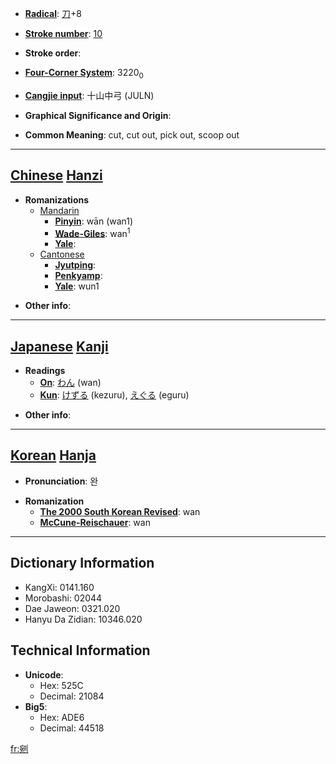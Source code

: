 * '''[[Wiktionary:Chinese radical index| Radical]]''': [[Wiktionary:Chinese radical index 刀|刀]]+8

* '''[[Wiktionary:Chinese total strokes index|Stroke number]]''': [[Wiktionary:Chinese total strokes index 10|10]]

* '''Stroke order''': 

* '''[[Wiktionary:Chinese four corner index|Four-Corner System]]''': 3220<sub>0</sub>

* '''[[Wiktionary:Chinese Cangjie index|Cangjie input]]''': 十山中弓 (JULN)

* '''Graphical Significance and Origin''': 

* '''Common Meaning''': cut, cut out, pick out, scoop out

----

== [[Chinese]] [[Hanzi]] ==

* '''Romanizations'''
** [[Mandarin]]
*** '''[[Pinyin]]''': wān (wan1)
*** '''[[Wade-Giles]]''': wan<sup>1</sup>
*** '''[[Yale]]''': 
**[[Cantonese]]
***'''[[Jyutping]]''':
***'''[[Penkyamp]]''': 
***'''[[Yale]]''': wun1

* '''Other info''': 

----

== [[Japanese]] [[Kanji]] ==

* '''Readings'''
** '''[[On]]''': [[わん]] (wan)
** '''[[Kun]]''': [[けずる]] (kezuru), [[えぐる]] (eguru)

* '''Other info''':  

----

== [[Korean]] [[Hanja]] ==

* '''Pronunciation''': 완

* '''Romanization'''
** '''[[The 2000 South Korean Revised Romanization|The 2000 South Korean Revised]]''': wan
** '''[[McCune-Reischauer]]''': wan

----

== Dictionary Information ==

* KangXi: 0141.160
* Morobashi: 02044
* Dae Jaweon: 0321.020
* Hanyu Da Zidian: 10346.020

== Technical Information ==

* '''Unicode''':
** Hex: 525C
** Decimal: 21084
* '''Big5''':
** Hex: ADE6
** Decimal: 44518

[[fr:剜]]